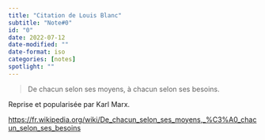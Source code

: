 ```yaml
---
title: "Citation de Louis Blanc"
subtitle: "Note#0"
id: "0"
date: 2022-07-12
date-modified: ""
date-format: iso
categories: [notes]
spotlight: ""
---
```

> De chacun selon ses moyens, à chacun selon ses besoins.

Reprise et popularisée par Karl Marx.

<https://fr.wikipedia.org/wiki/De_chacun_selon_ses_moyens,_%C3%A0_chacun_selon_ses_besoins>
